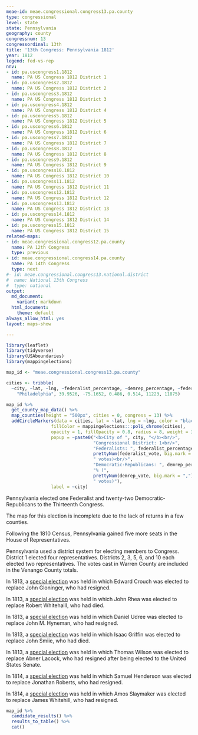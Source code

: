 ```yaml
---
meae-id: meae.congressional.congress13.pa.county
type: congressional
level: state
state: Pennsylvania
geography: county
congressnum: 13
congressordinal: 13th
title: '13th Congress: Pennsylvania 1812'
year: 1812
legend: fed-vs-rep
nnv:
- id: pa.uscongress1.1812
  name: PA US Congress 1812 District 1
- id: pa.uscongress2.1812
  name: PA US Congress 1812 District 2
- id: pa.uscongress3.1812
  name: PA US Congress 1812 District 3
- id: pa.uscongress4.1812
  name: PA US Congress 1812 District 4
- id: pa.uscongress5.1812
  name: PA US Congress 1812 District 5
- id: pa.uscongress6.1812
  name: PA US Congress 1812 District 6
- id: pa.uscongress7.1812
  name: PA US Congress 1812 District 7
- id: pa.uscongress8.1812
  name: PA US Congress 1812 District 8
- id: pa.uscongress9.1812
  name: PA US Congress 1812 District 9
- id: pa.uscongress10.1812
  name: PA US Congress 1812 District 10
- id: pa.uscongress11.1812
  name: PA US Congress 1812 District 11
- id: pa.uscongress12.1812
  name: PA US Congress 1812 District 12
- id: pa.uscongress13.1812
  name: PA US Congress 1812 District 13
- id: pa.uscongress14.1812
  name: PA US Congress 1812 District 14
- id: pa.uscongress15.1812
  name: PA US Congress 1812 District 15
related-maps:
- id: meae.congressional.congress12.pa.county
  name: PA 12th Congress
  type: previous
- id: meae.congressional.congress14.pa.county
  name: PA 14th Congress
  type: next
#- id: meae.congressional.congress13.national.district
#  name: National 13th Congress
#  type: national
output:
  md_document:
    variant: markdown
  html_document:
    theme: default
always_allow_html: yes
layout: maps-show

---
```


```r
library(leaflet)
library(tidyverse)
library(USAboundaries)
library(mappingelections)

map_id <- "meae.congressional.congress13.pa.county"

cities <- tribble(
  ~city, ~lat, ~lng, ~federalist_percentage, ~demrep_percentage, ~federalist_vote, ~demrep_vote,
    "Philadelphia", 39.9526, -75.1652, 0.486, 0.514, 11223, 11875)
```

<div class="map">

```r
map_id %>%
  get_county_map_data() %>%
  map_counties(height = "500px", cities = 0, congress = 13) %>% 
  addCircleMarkers(data = cities, lat = ~lat, lng = ~lng, color = "black",
                 fillColor = mappingelections:::poli_chrome(cities),
                 opacity = 1, fillOpacity = 0.8, radius = 8, weight = 3,
                 popup = ~paste0("<b>City of ", city, "</b><br/>",
                                 "Congressional District: 1<br/>",
                                 "Federalists: ", federalist_percentage * 100, "% (", 
                                 prettyNum(federalist_vote, big.mark = ","), 
                                 " votes)<br/>",
                                 "Democratic-Republicans: ", demrep_percentage * 100,
                                 "% (", 
                                 prettyNum(demrep_vote, big.mark = ","),
                                 " votes)"),
                 label = ~city)
```

</div>

Pennsylvania elected one Federalist and twenty-two Democratic-Republicans to the Thirteenth Congress.

The map for this election is incomplete due to the lack of returns in a few counties.

Following the 1810 Census, Pennsylvania gained five more seats in the House of Representatives.

Pennsylvania used a district system for electing members to Congress. District 1 elected four representatives. Districts 2, 3, 5, 6, and 10 each elected two representatives. The votes cast in Warren County are included in the Venango County totals. 

In 1813, a [special election](https://elections.lib.tufts.edu/catalog/tufts:pa.uscongress3.specialelection.1813) was held in which Edward Crouch was elected to replace John Gloninger, who had resigned. 

In 1813, a [special election](https://elections.lib.tufts.edu/catalog/tufts:pa.uscongress5.specialelection.1813) was held in which John Rhea was elected to replace Robert Whitehalll, who had died.

In 1813, a [special election](https://elections.lib.tufts.edu/catalog/tufts:pa.uscongress7.specialelection.1813) was held in which Daniel Udree was elected to replace John M. Hyneman, who had resigned. 

In 1813, a [special election](https://elections.lib.tufts.edu/catalog/tufts:pa.uscongress13.specialelection.1813) was held in which Isaac Griffin was elected to replace John Smiie, who had died. 

In 1813, a [special election](https://elections.lib.tufts.edu/catalog/tufts:pa.uscongress15.specialelection.1813) was held in which Thomas Wilson was elected to replace Abner Lacock, who had resigned after being elected to the United States Senate.

In 1814, a [special election](https://elections.lib.tufts.edu/catalog/tufts:pa.uscongress2.special.1814) was held in which Samuel Henderson was elected to replace Jonathan Roberts, who had resigned. 

In 1814, a [special election](https://elections.lib.tufts.edu/catalog/tufts:pa.uscongress3.special.1814) was held in which Amos Slaymaker was elected to replace James Whitehill, who had resigned.

<div class="results-table">

```r
map_id %>%
  candidate_results() %>%
  results_to_table() %>%
  cat()
```

</div>
